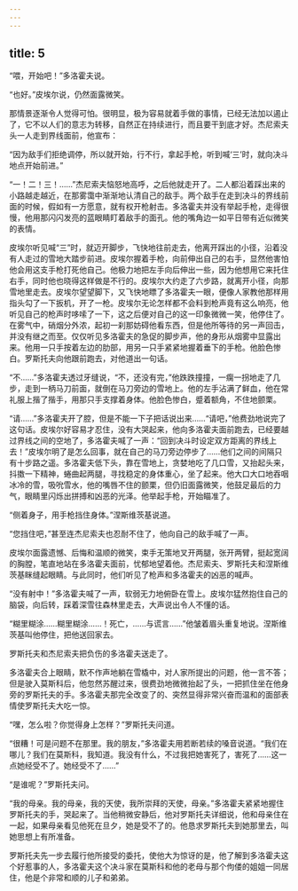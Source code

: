 ```yaml
---
---
---
```

title: 5
---





“喂，开始吧！”多洛霍夫说。

“也好。”皮埃尔说，仍然面露微笑。

那情景逐渐令人觉得可怕。很明显，极为容易就着手做的事情，已经无法加以遏止了，它不以人们的意志为转移，自然正在持续进行，而且要干到底才好。杰尼索夫头一人走到界线面前，他宣布：

“因为敌手们拒绝调停，所以就开始，行不行，拿起手枪，听到喊‘三’时，就向决斗地点开始前进。”

“一！二！三！……”杰尼索夫恼怒地高呼，之后他就走开了。二人都沿着踩出来的小路越走越近，在那雾霭中渐渐地认清自己的敌手。两个敌手在走到决斗的界线前面的时候，假如有一方愿意，就有权开枪射击。多洛霍夫并没有举起手枪，走得很慢，他用那闪闪发亮的蓝眼睛盯着敌手的面孔。他的嘴角边一如平日带有近似微笑的表情。

皮埃尔听见喊“三”时，就迈开脚步，飞快地往前走去，他离开踩出的小径，沿着没有人走过的雪地大踏步前进。皮埃尔握着手枪，向前伸出自己的右手，显然他害怕他会用这支手枪打死他自己。他极力地把左手向后伸出一些，因为他想用它来托住右手，同时他也晓得这样做是不行的。皮埃尔大约走了六步路，就离开小径，向那雪地里走去。皮埃尔望望脚下，又飞快地瞟了多洛霍夫一眼，便像人家教他那样用指头勾了一下扳机，开了一枪。皮埃尔无论怎样都不会料到枪声竟有这么响亮，他听见自己的枪声时哆嗦了一下，这之后便对自己的这一印象微微一笑，他停住了。在雾气中，硝烟分外浓，起初一刹那妨碍他看东西，但是他所等待的另一声回击，并没有继之而至。仅仅听见多洛霍夫的急促的脚步声，他的身形从烟雾中显露出来。他用一只手按着左边的肋部，用另一只手紧紧地握着垂下的手枪。他脸色惨白。罗斯托夫向他跟前跑去，对他道出一句话。

“不……”多洛霍夫透过牙缝说，“不，还没有完，”他跌跌撞撞，一瘸一拐地走了几步，走到一柄马刀前面，就倒在马刀旁边的雪地上。他的左手沾满了鲜血，他在常礼服上揩了揩手，用那只手支撑着身体。他脸色惨白，蹙着额角，不住地颤栗。

“请……”多洛霍夫开了腔，但是不能一下子把话说出来……“请吧，”他费劲地说完了这句话。皮埃尔好容易才忍住，没有大哭起来，他向多洛霍夫面前跑去，已经要越过界线之间的空地了，多洛霍夫喊了一声：“回到决斗时设定双方距离的界线上去！”皮埃尔明了是怎么回事，就在自己的马刀旁边停步了……他们之间的间隔只有十步路之遥。多洛霍夫低下头，靠在雪地上，贪婪地吃了几口雪，又抬起头来，抖擞一下精神，蜷曲起两腿，寻找稳定的身体重心，坐了起来。他大口大口地吞咽冰冷的雪，吸吮雪水，他的嘴唇不住的颤栗，但仍旧面露微笑，他鼓足最后的力气，眼睛里闪烁出拼搏和凶恶的光泽。他举起手枪，开始瞄准了。

“侧着身子，用手枪挡住身体。”涅斯维茨基说道。

“您挡住吧，”甚至连杰尼索夫也忍耐不住了，他向自己的敌手喊了一声。

皮埃尔面露遗憾、后悔和温顺的微笑，束手无策地叉开两腿，张开两臂，挺起宽阔的胸膛，笔直地站在多洛霍夫面前，忧郁地望着他。杰尼索夫、罗斯托夫和涅斯维茨基眯缝起眼睛。与此同时，他们听见了枪声和多洛霍夫的凶恶的喊声。

“没有射中！”多洛霍夫喊了一声，软弱无力地俯卧在雪上。皮埃尔猛然抱住自己的脑袋，向后转，踩着深雪往森林里走去，大声说出令人不懂的话。

“糊里糊涂……糊里糊涂……！死亡，……与谎言……”他皱着眉头重复地说。涅斯维茨基叫他停住，把他送回家去。

罗斯托夫和杰尼索夫把负伤的多洛霍夫送走了。

多洛霍夫合上眼睛，默不作声地躺在雪橇中，对人家所提出的问题，他一言不答；但是驶入莫斯科后，他忽然苏醒过来，很费劲地微微抬起了头，一把抓住坐在他身旁的罗斯托夫的手。多洛霍夫那完全改变了的、突然显得非常兴奋而温和的面部表情使罗斯托夫大吃一惊。

“嘿，怎么啦？你觉得身上怎样？”罗斯托夫问道。

“很糟！可是问题不在那里。我的朋友，”多洛霍夫用若断若续的嗓音说道。“我们在哪儿？我们在莫斯科，我知道。我没有什么，不过我把她害死了，害死了……这一点她经受不了。她经受不了……”

“是谁呢？”罗斯托夫问。

“我的母亲。我的母亲，我的天使，我所崇拜的天使，母亲。”多洛霍夫紧紧地握住罗斯托夫的手，哭起来了。当他稍微安静后，他对罗斯托夫详细说，他和母亲住在一起，如果母亲看见他死在旦夕，她是受不了的。他恳求罗斯托夫到她那里去，叫她思想上有所准备。

罗斯托夫先一步去履行他所接受的委托，使他大为惊讶的是，他了解到多洛霍夫这个好惹事的人，多洛霍夫这个决斗家在莫斯科和他的老母与那个佝偻的姐姐一同居住，他是个非常和顺的儿子和弟弟。